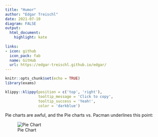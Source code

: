 ```yaml
---
title: "Humor"
author: "Edgar Treischl"
date: 2021-07-10
diagram: FALSE
output:
  html_document:
    highlight: kate
    
links:
- icon: github
  icon_pack: fab
  name: GitHub
  url: https://edgar-treischl.github.io/edgar/
---
```


```r
knitr::opts_chunk$set(echo = TRUE)
library(exams)
```

```r
klippy::klippy(position = c('top', 'right'), 
               tooltip_message = 'Click to copy', 
               tooltip_success = 'Yeah!',
               color = 'darkblue')
```



Pie charts are awful, and the Pie charts vs. Pacman underlines this point:

![Pie Chart](pacman.png)


